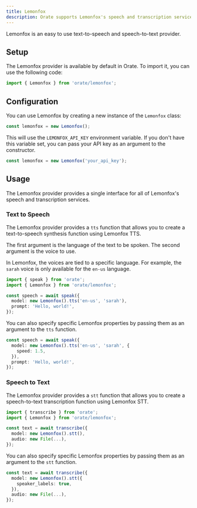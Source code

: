 ```yaml
---
title: Lemonfox
description: Orate supports Lemonfox's speech and transcription services.
---
```



Lemonfox is an easy to use text-to-speech and speech-to-text provider.

## Setup

The Lemonfox provider is available by default in Orate. To import it, you can use the following code:

```ts
import { Lemonfox } from 'orate/lemonfox';
```

## Configuration

You can use Lemonfox by creating a new instance of the `Lemonfox` class:

```ts
const lemonfox = new Lemonfox();
```

This will use the `LEMONFOX_API_KEY` environment variable. If you don't have this variable set, you can pass your API key as an argument to the constructor.

```ts
const lemonfox = new Lemonfox('your_api_key');
```

## Usage

The Lemonfox provider provides a single interface for all of Lemonfox's speech and transcription services.

### Text to Speech

The Lemonfox provider provides a `tts` function that allows you to create a text-to-speech synthesis function using Lemonfox TTS.

The first argument is the language of the text to be spoken. The second argument is the voice to use.

In Lemonfox, the voices are tied to a specific language. For example, the `sarah` voice is only available for the `en-us` language.

```ts
import { speak } from 'orate';
import { Lemonfox } from 'orate/lemonfox';

const speech = await speak({
  model: new Lemonfox().tts('en-us', 'sarah'),
  prompt: 'Hello, world!',
});
```

You can also specify specific Lemonfox properties by passing them as an argument to the `tts` function.

```ts
const speech = await speak({
  model: new Lemonfox().tts('en-us', 'sarah', {
    speed: 1.5,
  }),
  prompt: 'Hello, world!',
});
```

### Speech to Text

The Lemonfox provider provides a `stt` function that allows you to create a speech-to-text transcription function using Lemonfox STT.

```ts
import { transcribe } from 'orate';
import { Lemonfox } from 'orate/lemonfox';

const text = await transcribe({
  model: new Lemonfox().stt(),
  audio: new File(...),
});
```

You can also specify specific Lemonfox properties by passing them as an argument to the `stt` function.

```ts
const text = await transcribe({
  model: new Lemonfox().stt({
    speaker_labels: true,
  }),
  audio: new File(...),
});
```

